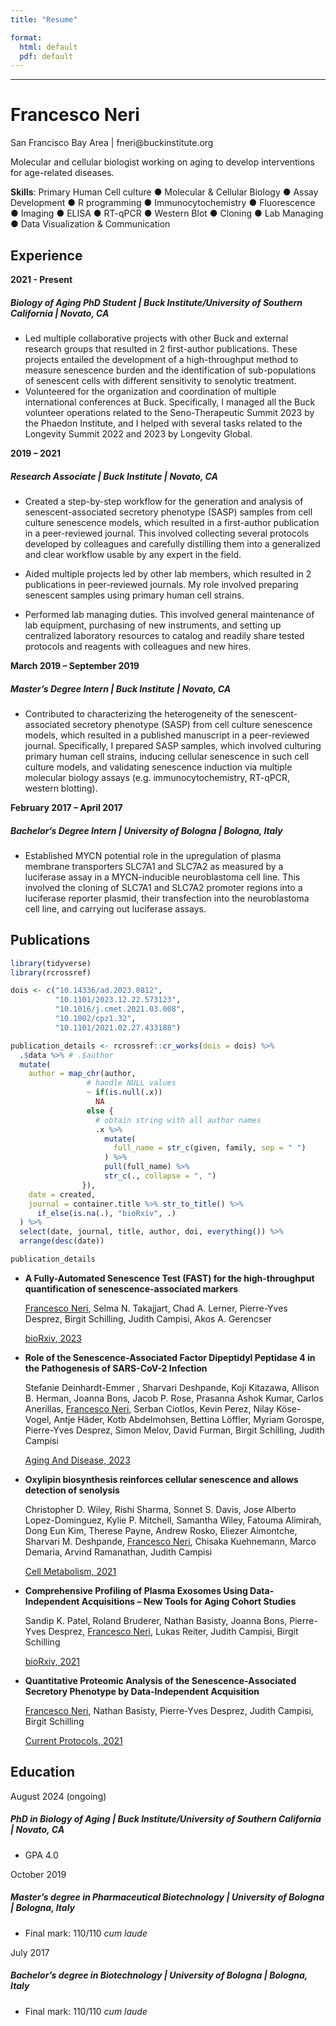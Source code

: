 ```yaml
---
title: "Resume"

format:
  html: default
  pdf: default
---
```


------------------------------------------------------------------------

# Francesco Neri

<i class="bi bi-geo-alt-fill"></i> San Francisco Bay Area \| <i class="bi bi-envelope-fill"></i> fneri\@buckinstitute.org

Molecular and cellular biologist working on aging to develop interventions for age-related diseases.

**Skills**: Primary Human Cell culture ● Molecular & Cellular Biology ● Assay Development ● R programming ● Immunocytochemistry ● Fluorescence ● Imaging ● ELISA ● RT-qPCR ● Western Blot ● Cloning ● Lab Managing ● Data Visualization & Communication

## Experience

**2021 - Present**

##### **Biology of Aging PhD Student \| Buck Institute/University of Southern California \| Novato, CA**

-   Led multiple collaborative projects with other Buck and external research groups that resulted in 2 first-author publications. These projects entailed the development of a high-throughput method to measure senescence burden and the identification of sub-populations of senescent cells with different sensitivity to senolytic treatment.
-   Volunteered for the organization and coordination of multiple international conferences at Buck. Specifically, I managed all the Buck volunteer operations related to the Seno-Therapeutic Summit 2023 by the Phaedon Institute, and I helped with several tasks related to the Longevity Summit 2022 and 2023 by Longevity Global.

**2019 – 2021**

##### **Research Associate \| Buck Institute \| Novato, CA**

-   Created a step-by-step workflow for the generation and analysis of senescent-associated secretory phenotype (SASP) samples from cell culture senescence models, which resulted in a first-author publication in a peer-reviewed journal. This involved collecting several protocols developed by colleagues and carefully distilling them into a generalized and clear workflow usable by any expert in the field.

-   Aided multiple projects led by other lab members, which resulted in 2 publications in peer-reviewed journals. My role involved preparing senescent samples using primary human cell strains.

-   Performed lab managing duties. This involved general maintenance of lab equipment, purchasing of new instruments, and setting up centralized laboratory resources to catalog and readily share tested protocols and reagents with colleagues and new hires.

**March 2019 – September 2019**

##### **Master’s Degree Intern \| Buck Institute \| Novato, CA**

-   Contributed to characterizing the heterogeneity of the senescent-associated secretory phenotype (SASP) from cell culture senescence models, which resulted in a published manuscript in a peer-reviewed journal. Specifically, I prepared SASP samples, which involved culturing primary human cell strains, inducing cellular senescence in such cell culture models, and validating senescence induction via multiple molecular biology assays (e.g. immunocytochemistry, RT-qPCR, western blotting).

**February 2017 – April 2017**

##### **Bachelor’s Degree Intern \| University of Bologna \| Bologna, Italy**

-   Established MYCN potential role in the upregulation of plasma membrane transporters SLC7A1 and SLC7A2 as measured by a luciferase assay in a MYCN-inducible neuroblastoma cell line. This involved the cloning of SLC7A1 and SLC7A2 promoter regions into a luciferase reporter plasmid, their transfection into the neuroblastoma cell line, and carrying out luciferase assays.

## Publications

```r

library(tidyverse)
library(rcrossref)

dois <- c("10.14336/ad.2023.0812",
          "10.1101/2023.12.22.573123",
          "10.1016/j.cmet.2021.03.008",
          "10.1002/cpz1.32",
          "10.1101/2021.02.27.433188")

publication_details <- rcrossref::cr_works(dois = dois) %>%
  .$data %>% # .$author
  mutate(
    author = map_chr(author,
                 # handle NULL values
                 ~ if(is.null(.x))
                   NA
                 else {
                   # obtain string with all author names
                   .x %>%
                     mutate(
                       full_name = str_c(given, family, sep = " ")
                     ) %>%
                     pull(full_name) %>%
                     str_c(., collapse = ", ")
                }),
    date = created,
    journal = container.title %>% str_to_title() %>%
      if_else(is.na(.), "bioRxiv", .)
  ) %>%
  select(date, journal, title, author, doi, everything()) %>%
  arrange(desc(date))

publication_details

```

-   **A Fully-Automated Senescence Test (FAST) for the high-throughput quantification of senescence-associated markers**

    [Francesco Neri]{.underline}, Selma N. Takajjart, Chad A. Lerner, Pierre-Yves Desprez, Birgit Schilling, Judith Campisi, Akos A. Gerencser

    [bioRxiv, 2023](http://dx.doi.org/10.1101/2023.12.22.573123)

-   **Role of the Senescence-Associated Factor Dipeptidyl Peptidase 4 in the Pathogenesis of SARS-CoV-2 Infection**

    Stefanie Deinhardt-Emmer , Sharvari Deshpande, Koji Kitazawa, Allison B. Herman, Joanna Bons, Jacob P. Rose, Prasanna Ashok Kumar, Carlos Anerillas, [Francesco Neri]{.underline}, Serban Ciotlos, Kevin Perez, Nilay Köse-Vogel, Antje Häder, Kotb Abdelmohsen, Bettina Löffler, Myriam Gorospe, Pierre-Yves Desprez, Simon Melov, David Furman, Birgit Schilling, Judith Campisi

    [Aging And Disease, 2023](http://dx.doi.org/10.14336/ad.2023.0812)

-   **Oxylipin biosynthesis reinforces cellular senescence and allows detection of senolysis**

    Christopher D. Wiley, Rishi Sharma, Sonnet S. Davis, Jose Alberto Lopez-Dominguez, Kylie P. Mitchell, Samantha Wiley, Fatouma Alimirah, Dong Eun Kim, Therese Payne, Andrew Rosko, Eliezer Aimontche, Sharvari M. Deshpande, [Francesco Neri]{.underline}, Chisaka Kuehnemann, Marco Demaria, Arvind Ramanathan, Judith Campisi

    [Cell Metabolism, 2021](http://dx.doi.org/10.1016/j.cmet.2021.03.008)

-   **Comprehensive Profiling of Plasma Exosomes Using Data-Independent Acquisitions – New Tools for Aging Cohort Studies**

    Sandip K. Patel, Roland Bruderer, Nathan Basisty, Joanna Bons, Pierre-Yves Desprez, [Francesco Neri]{.underline}, Lukas Reiter, Judith Campisi, Birgit Schilling

    [bioRxiv, 2021](http://dx.doi.org/10.1101/2021.02.27.433188)

-   **Quantitative Proteomic Analysis of the Senescence‐Associated Secretory Phenotype by Data‐Independent Acquisition**

    [Francesco Neri]{.underline}, Nathan Basisty, Pierre‐Yves Desprez, Judith Campisi, Birgit Schilling

    [Current Protocols, 2021](http://dx.doi.org/10.1002/cpz1.32)

## Education

August 2024 (ongoing)

##### **PhD in Biology of Aging \| Buck Institute/University of Southern California \| Novato, CA**

-   GPA 4.0

October 2019

##### **Master's degree in Pharmaceutical Biotechnology \| University of Bologna \| Bologna, Italy**

-   Final mark: 110/110 *cum laude*

July 2017

##### **Bachelor's degree in Biotechnology \| University of Bologna \| Bologna, Italy**

-   Final mark: 110/110 *cum laude*

